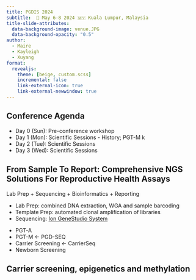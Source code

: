 ```yaml
---
title: PGDIS 2024
subtitle:  📅 May 6-8 2024 🇲🇾 Kuala Lumpur, Malaysia 
title-slide-attributes: 
  data-background-image: venue.JPG
  data-background-opacity: "0.5"
author: 
  - Maire
  - Kayleigh
  - Xuyang
format: 
  revealjs:
    theme: [beige, custom.scss]
    incremental: false
    link-external-icon: true
    link-external-newwindow: true
---
```


## Conference Agenda {background-video="slidebg.mov" background-video-loop="true" background-video-muted="true" background-video-size="cover" background-opacity="0.5"}


::: {.incremental .highlight-last}
- Day 0 (Sun): Pre-conference workshop
- Day 1 (Mon): Scientific Sessions  - History;  PGT-M k
- Day 2 (Tue): Scientific Sessions
- Day 3 (Wed): Scientific Sessions
:::


## From Sample To Report: Comprehensive NGS Solutions For Reproductive Health Assays

Lab Prep + Sequencing + Bioinformatics + Reporting


- Lab Prep: combined DNA extraction, WGA and sample barcoding
- Template Prep: automated clonal amplification of libraries
- Sequencing: [Ion GeneStudio System](https://www.thermofisher.com/no/en/home/life-science/sequencing/next-generation-sequencing/instruments/ion-genestudio-system.html){.external}

::: {.incremental .highlight-last}
- PGT-A
- PGT-M ← PGD-SEQ
- Carrier Screening ← CarrierSeq
- Newborn Screening
:::

## Carrier screening, epigenetics and methylation
